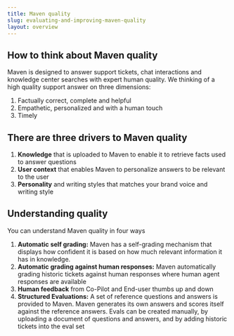 ```yaml
---
title: Maven quality
slug: evaluating-and-improving-maven-quality
layout: overview
---
```


## How to think about Maven quality

Maven is designed to answer support tickets, chat interactions and knowledge center searches with expert human quality. We thinking of a high quality support answer on three dimensions:

1. Factually correct, complete and helpful
2. Empathetic, personalized and with a human touch
3. Timely

## There are three drivers to Maven quality

1. **Knowledge** that is uploaded to Maven to enable it to retrieve facts used to answer questions
2. **User context** that enables Maven to personalize answers to be relevant to the user
3. **Personality** and writing styles that matches your brand voice and writing style

## Understanding quality

You can understand Maven quality in four ways

1. **Automatic self grading:** Maven has a self-grading mechanism that displays how confident it is based on how much relevant information it has in knowledge.
2. **Automatic grading against human responses:** Maven automatically grading historic tickets against human responses where human agent responses are available
3. **Human feedback** from Co-Pilot and End-user thumbs up and down
4. **Structured Evaluations:** A set of reference questions and answers is provided to Maven. Maven generates its own answers and scores itself against the reference answers. Evals can be created manually, by uploading a document of questions and answers, and by adding historic tickets into the eval set
